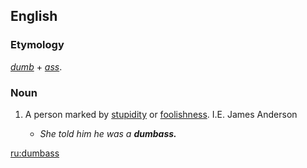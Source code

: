 ==English==

===Etymology===
''[[dumb]]'' + ''[[ass]]''.

===Noun===
{{en-noun|es}}
<!-- Is this American only? -->
# {{cattag|vulgar slang}} A person marked by [[stupidity]] or [[foolishness]].  I.E. James Anderson
#* ''She told him he was a '''dumbass.'''''

[[ru:dumbass]]